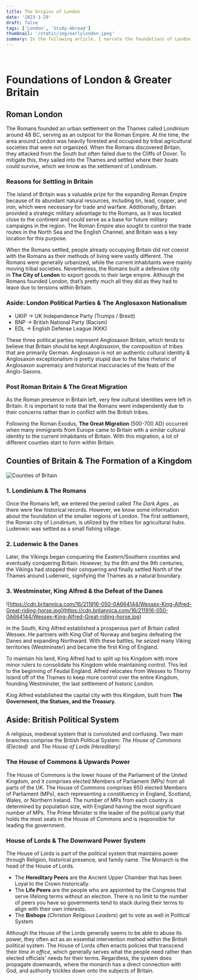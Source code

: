 ```yaml
---
title: The Origins of London
date: '2023-3-29'
draft: false
tags: ['London', 'Study-Abroad']
thumbnail: '/static/img/earlylondon.jpeg'
summary: In the following article, I narrate the foundations of London, covered in London Uncovered - UCEAP.
---
```


<br />
<TOCInline toc={props.toc} exclude="Table of Contents" asDisclosure toHeading={5} />

# Foundations of London & Greater Britain

## Roman London

The Romans founded an urban settlement on the Thames called Londinium around 48 BC, serving as an outpost for the Roman Empire. At the time, the area around London was heavily forested and occupied by tribal agricultural societies that were not organized. When the Romans discovered Britain, they attacked from the South but often failed due to the Cliffs of Dover. To mitigate this, they sailed into the Thames and settled where their boats could survive, which we know as the settlement of Londinium.

### Reasons for Settling in Britain

The island of Britain was a valuable prize for the expanding Roman Empire because of its abundant natural resources, including tin, lead, copper, and iron, which were necessary for trade and warfare. Additionally, Britain provided a strategic military advantage to the Romans, as it was located close to the continent and could serve as a base for future military campaigns in the region. The Roman Empire also sought to control the trade routes in the North Sea and the English Channel, and Britain was a key location for this purpose.

When the Romans settled, people already occupying Britain did not coexist with the Romans as their methods of living were vastly different. The Romans were generally urbanized, while the current inhabitants were mainly moving tribal societies. Nevertheless, the Romans built a defensive city in **The City of London** to export goods to their large empire. Although the Romans founded London, that’s pretty much all they did as they had to leave due to tensions within Britain.

### Aside: London Political Parties & The Anglosaxon Nationalism

- UKIP → UK Independence Party (Trumps / Brexit)
- BNP → British National Party (Racism)
- EDL → English Defense League (KKK)

These three political parties represent Anglosaxon Britain, which tends to believe that Britain should be kept *Anglosaxon*, the composition of tribes that are primarily German. Anglosaxon is not an authentic cultural identity & Anglosaxon exceptionalism is pretty stupid due to the false rhetoric of Anglosaxon supremacy and historical inaccuracies of the feats of the Anglo-Saxons.

### Post Roman Britain & The Great Migration

As the Roman presence in Britain left, very few cultural identities were left in Britain. It is important to note that the Romans went independently due to their concerns rather than in conflict with the British tribes.

Following the Roman Exodus, **The Great Migration** (500-700 AD) occurred when many immigrants from Europe came to Britain with a similar cultural identity to the current inhabitants of Britain. With this migration, a lot of different counties start to form within Britain.

## Counties of Britain & The Formation of a Kingdom

![Counties of Britain](https://file.notion.so/f/s/c79d70ba-c40a-4996-90c2-ea4ee595be44/Untitled.png?id=0696e0b7-67e8-4a05-8800-9b93feb341cb&table=block&spaceId=d545552e-952c-4dfb-bc1c-cb66b046cde9&expirationTimestamp=1680217494364&signature=D-KXv8lVdp6y8ueldiktY8Day2o9l-DlLa1tdvc2ysg&downloadName=Untitled.png)

### 1. Londinium & The Romans

Once the Romans left, we entered the period called *The Dark Ages*
, as there were few historical records. However, we know some information about the foundation of the smaller regions of London. The first settlement, the Roman city of Londinium, is utilized by the tribes for agricultural hubs. Ludenwic was settled as a small fishing village.

### 2. Ludenwic & the Danes

Later, the Vikings began conquering the Eastern/Southern counties and eventually conquering Britain. However, by the 8th and the 9th centuries, the Vikings had stopped their conquering and finally settled North of the Thames around Ludenwic, signifying the Thames as a natural boundary.

### 3. Westminster, King Alfred & the Defeat of the Danes

![https://cdn.britannica.com/16/211916-050-0A664144/Wessex-King-Alfred-Great-riding-horse.jpg](https://cdn.britannica.com/16/211916-050-0A664144/Wessex-King-Alfred-Great-riding-horse.jpg)

In the South, King Alfred established a prosperous part of Britain called Wessex. He partners with King Olaf of Norway and begins defeating the Danes and expanding Northward. With these battles, he seized many Viking territories (Westminster) and became the first King of England.

To maintain his land, King Alfred had to split up his Kingdom with more minor rulers to consolidate his Kingdom while maintaining control. This led to the beginning of Feudal England. Alfred relocates from Wessex to Thorny Island off of the Thames to keep more control over the entire Kingdom, founding Westminster, the last settlement of historic London.

King Alfred established the capital city with this Kingdom, built from **The Government, the Statues, and the Treasury.**

## Aside: British Political System

A religious, medieval system that is convoluted and confusing. Two main branches comprise the British Political System: *The House of Commons (Elected)* 
and *The House of Lords (Hereditary)*

### The House of Commons & Upwards Power

The House of Commons is the lower house of the Parliament of the United Kingdom, and it comprises elected Members of Parliament (MPs) from all parts of the UK. The House of Commons comprises 650 elected Members of Parliament (MPs), each representing a constituency in England, Scotland, Wales, or Northern Ireland. The number of MPs from each country is determined by population size, with England having the most significant number of MPs.
The Prime Minister is the leader of the political party that holds the most seats in the House of Commons and is responsible for leading the government.

### House of Lords & The Downward Power System

The House of Lords is part of the political system that maintains power through Religion, historical presence, and family name. The Monarch is the head of the House of Lords.

- The **Hereditary Peers** are the Ancient Upper Chamber that has been Loyal to the Crown historically.
- The **Life Peers** are the people who are appointed by the Congress that serve lifelong terms without an election. There is no limit to the number of peers you have so governments tend to stack during their terms to align with their own interests.
- The **Bishops** (_Christian Religious Leaders_) get to vote as well in Political System

Although the House of the Lords generally seems to be able to abuse its power, they often act as an essential intervention method within the British political system. The House of Lords often enacts policies that transcend their *time in office*, which generally serves what the people need rather than elected officials' needs for their terms. Regardless, the system does propagate downwards, where the monarch has a direct connection with God, and authority trickles down onto the subjects of Britain.

